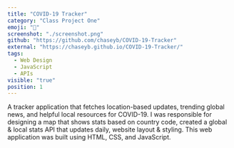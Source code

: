 ```yaml
---
title: "COVID-19 Tracker"
category: "Class Project One"
emoji: "🦠"
screenshot: "./screenshot.png"
github: "https://github.com/chaseyb/COVID-19-Tracker"
external: "https://chaseyb.github.io/COVID-19-Tracker/"
tags:
  - Web Design
  - JavaScript
  - APIs
visible: "true"
position: 1
---
```


A tracker application that fetches location-based updates, trending global news, and helpful local resources for COVID-19. I was responsible for designing a map that shows stats based on country code, created a global & local stats API that updates daily, website layout & styling. This web application was built using HTML, CSS, and JavaScript.
